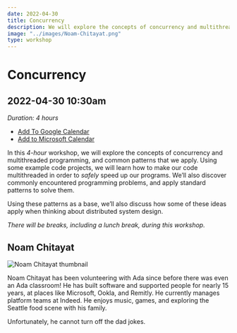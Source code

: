 ```yaml
---
date: 2022-04-30
title: Concurrency
description: We will explore the concepts of concurrency and multithreaded programming, and common patterns that we apply. Using some example code projects, we will learn how to make our code multithreaded in order to safely speed up our programs
image: "../images/Noam-Chitayat.png"
type: workshop
---
```


# Concurrency

## 2022-04-30 10:30am

_Duration: 4 hours_

- [Add To Google Calendar](https://calendar.google.com/calendar/render?action=TEMPLATE&dates=20220430T173000Z%2F20220430T213000Z&details=In%20this%204-hour%20workshop%2C%20we%20will%20explore%20the%20concepts%20of%20concurrency%20and%20multithreaded%20programming%2C%20and%20common%20patterns%20that%20we%20apply.&location=http%3A%2F%2Flovelace-labs.adadev.org&text=Concurrency%20with%20Noam%20Chitayat)
- [Add to Microsoft Calendar](https://outlook.live.com/calendar/0/deeplink/compose?allday=false&body=In%20this%204-hour%20workshop%2C%20we%20will%20explore%20the%20concepts%20of%20concurrency%20and%20multithreaded%20programming%2C%20and%20common%20patterns%20that%20we%20apply.&enddt=2022-04-30T21%3A30%3A00%2B00%3A00&location=http%3A%2F%2Flovelace-labs.adadev.org&path=%2Fcalendar%2Faction%2Fcompose&rru=addevent&startdt=2022-04-30T17%3A30%3A00%2B00%3A00&subject=Concurrency%20with%20Noam%20Chitayat)

In this _4-hour_ workshop, we will explore the concepts of concurrency and multithreaded programming, and common patterns that we apply. Using some example code projects, we will learn how to make our code multithreaded in order to _safely_ speed up our programs. We’ll also discover commonly encountered programming problems, and apply standard patterns to solve them.

Using these patterns as a base, we’ll also discuss how some of these ideas apply when thinking about distributed system design.

_There will be breaks, including a lunch break, during this workshop._

## Noam Chitayat

![Noam Chitayat thumbnail](../images/Noam-Chitayat-thumbnail.png)

Noam Chitayat has been volunteering with Ada since before there was even an Ada classroom! He has built software and supported people for nearly 15 years, at places like Microsoft, Ookla, and Remitly. He currently manages platform teams at Indeed. He enjoys music, games, and exploring the Seattle food scene with his family.

Unfortunately, he cannot turn off the dad jokes.
